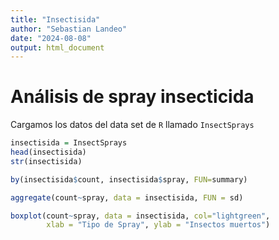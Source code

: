 ```yaml
---
title: "Insectisida"
author: "Sebastian Landeo"
date: "2024-08-08"
output: html_document
---
```

# Análisis de spray insecticida
Cargamos los datos del data set de `R` llamado `InsectSprays`
```r
insectisida = InsectSprays
head(insectisida)
str(insectisida)

by(insectisida$count, insectisida$spray, FUN=summary)

aggregate(count~spray, data = insectisida, FUN = sd)

boxplot(count~spray, data = insectisida, col="lightgreen",
        xlab = "Tipo de Spray", ylab = "Insectos muertos")
```

